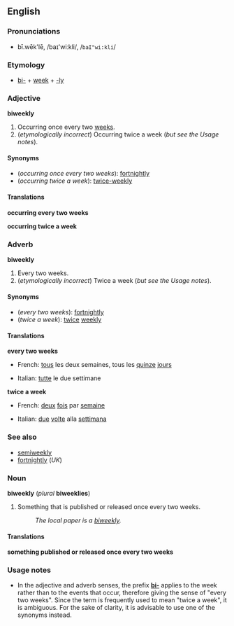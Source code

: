 ==English==
=== Pronunciations ===
*bī.wēk'lē, /baɪ'wiːkli/, /<tt>baI"wi:kli</tt>/

===Etymology===
*[[bi-]] + [[week]] + [[-ly]]

=== Adjective ===
'''biweekly'''

#Occurring once every two [[week]]s.
#(''etymologically incorrect'') Occurring twice a week (''but see the Usage notes'').

====Synonyms====
*(''occurring once every two weeks''): [[fortnightly]]
*(''occurring twice a week''): [[twice-weekly]]<!--hyphenated; compare the adverb-->

====Translations====

'''occurring every two weeks'''
{{top}}
{{mid}}
{{bottom}}

'''occurring twice a week'''
{{top}}
{{mid}}
{{bottom}}

===Adverb===
'''biweekly'''

#Every two weeks.
#(''etymologically incorrect'') Twice a week (''but see the Usage notes'').

====Synonyms====
*(''every two weeks''): [[fortnightly]]
*(''twice a week''): [[twice]] [[weekly]]<!--two words; compare the adjective-->

====Translations====

'''every two weeks'''
{{top}}
*French: [[tous]] les deux semaines, tous les [[quinze]] [[jour]]s
{{mid}}
*Italian: [[tutte]] le due settimane
{{bottom}}

'''twice a week'''
{{top}}
*French: [[deux]] [[fois]] par [[semaine]]
{{mid}}
*Italian: [[due]] [[volte]] alla [[settimana]]
{{bottom}}

=== See also ===
*[[semiweekly]]
*[[fortnightly]] (''UK'')

=== Noun ===
'''biweekly''' (''plural'' '''biweeklies''')

#Something that is published or released once every two weeks.
#:''The local paper is a [[biweekly]].''

====Translations====

'''something published or released once every two weeks'''
{{top}}
{{mid}}
{{bottom}}

===Usage notes===
*In the adjective and adverb senses, the prefix '''[[bi-]]''' applies to the week rather than to the events that occur, therefore giving the sense of "every two weeks".  Since the term is frequently used to mean "twice a week", it is ambiguous.  For the sake of clarity, it is advisable to use one of the synonyms instead.
